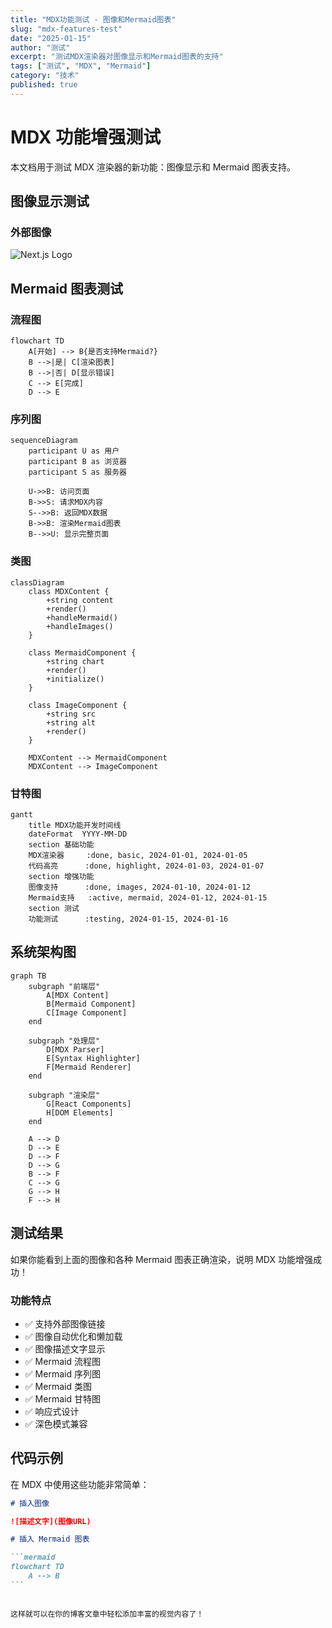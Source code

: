 ```yaml
---
title: "MDX功能测试 - 图像和Mermaid图表"
slug: "mdx-features-test"
date: "2025-01-15"
author: "测试"
excerpt: "测试MDX渲染器对图像显示和Mermaid图表的支持"
tags: ["测试", "MDX", "Mermaid"]
category: "技术"
published: true
---
```


# MDX 功能增强测试

本文档用于测试 MDX 渲染器的新功能：图像显示和 Mermaid 图表支持。

## 图像显示测试

### 外部图像

![Next.js Logo](https://images.seeklogo.com/logo-png/32/1/next-js-logo-png_seeklogo-321806.png)

## Mermaid 图表测试

### 流程图

```mermaid
flowchart TD
    A[开始] --> B{是否支持Mermaid?}
    B -->|是| C[渲染图表]
    B -->|否| D[显示错误]
    C --> E[完成]
    D --> E
```

### 序列图

```mermaid
sequenceDiagram
    participant U as 用户
    participant B as 浏览器
    participant S as 服务器

    U->>B: 访问页面
    B->>S: 请求MDX内容
    S-->>B: 返回MDX数据
    B->>B: 渲染Mermaid图表
    B-->>U: 显示完整页面
```

### 类图

```mermaid
classDiagram
    class MDXContent {
        +string content
        +render()
        +handleMermaid()
        +handleImages()
    }

    class MermaidComponent {
        +string chart
        +render()
        +initialize()
    }

    class ImageComponent {
        +string src
        +string alt
        +render()
    }

    MDXContent --> MermaidComponent
    MDXContent --> ImageComponent
```

### 甘特图

```mermaid
gantt
    title MDX功能开发时间线
    dateFormat  YYYY-MM-DD
    section 基础功能
    MDX渲染器     :done, basic, 2024-01-01, 2024-01-05
    代码高亮      :done, highlight, 2024-01-03, 2024-01-07
    section 增强功能
    图像支持      :done, images, 2024-01-10, 2024-01-12
    Mermaid支持   :active, mermaid, 2024-01-12, 2024-01-15
    section 测试
    功能测试      :testing, 2024-01-15, 2024-01-16
```

## 系统架构图

```mermaid
graph TB
    subgraph "前端层"
        A[MDX Content]
        B[Mermaid Component]
        C[Image Component]
    end

    subgraph "处理层"
        D[MDX Parser]
        E[Syntax Highlighter]
        F[Mermaid Renderer]
    end

    subgraph "渲染层"
        G[React Components]
        H[DOM Elements]
    end

    A --> D
    D --> E
    D --> F
    D --> G
    B --> F
    C --> G
    G --> H
    F --> H
```

## 测试结果

如果你能看到上面的图像和各种 Mermaid 图表正确渲染，说明 MDX 功能增强成功！

### 功能特点

- ✅ 支持外部图像链接
- ✅ 图像自动优化和懒加载
- ✅ 图像描述文字显示
- ✅ Mermaid 流程图
- ✅ Mermaid 序列图
- ✅ Mermaid 类图
- ✅ Mermaid 甘特图
- ✅ 响应式设计
- ✅ 深色模式兼容

## 代码示例

在 MDX 中使用这些功能非常简单：

````markdown
# 插入图像

![描述文字](图像URL)

# 插入 Mermaid 图表

```mermaid
flowchart TD
    A --> B
```
````

```

这样就可以在你的博客文章中轻松添加丰富的视觉内容了！
```
